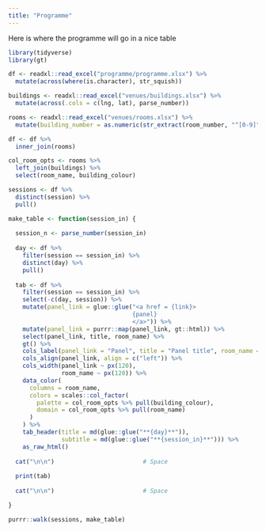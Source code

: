 ```yaml
---
title: "Programme"
---
```


Here is where the programme will go in a nice table

```r
library(tidyverse)
library(gt)

df <- readxl::read_excel("programme/programme.xlsx") %>% 
  mutate(across(where(is.character), str_squish))

buildings <- readxl::read_excel("venues/buildings.xlsx") %>% 
  mutate(across(.cols = c(lng, lat), parse_number))

rooms <- readxl::read_excel("venues/rooms.xlsx") %>% 
  mutate(building_number = as.numeric(str_extract(room_number, "^[0-9]")))

df <- df %>% 
  inner_join(rooms)

col_room_opts <- rooms %>% 
  left_join(buildings) %>% 
  select(room_name, building_colour)

sessions <- df %>% 
  distinct(session) %>% 
  pull()

make_table <- function(session_in) {
  
  session_n <- parse_number(session_in)
  
  day <- df %>%
    filter(session == session_in) %>%
    distinct(day) %>% 
    pull()
  
  tab <- df %>%
    filter(session == session_in) %>%
    select(-c(day, session)) %>%
    mutate(panel_link = glue::glue("<a href = {link}>
                                   {panel}
                                   </a>")) %>%
    mutate(panel_link = purrr::map(panel_link, gt::html)) %>%
    select(panel_link, title, room_name) %>%
    gt() %>%
    cols_label(panel_link = "Panel", title = "Panel title", room_name = "Venue") %>%
    cols_align(panel_link, align = c("left")) %>%
    cols_width(panel_link ~ px(120),
               room_name ~ px(120)) %>% 
    data_color(
      columns = room_name,
      colors = scales::col_factor(
        palette = col_room_opts %>% pull(building_colour),
        domain = col_room_opts %>% pull(room_name)
      )
    ) %>%
    tab_header(title = md(glue::glue("**{day}**")),
               subtitle = md(glue::glue("**{session_in}**"))) %>% 
    as_raw_html()
  
  cat("\n\n")                         # Space
  
  print(tab)
  
  cat("\n\n")                         # Space

}
```


```r
purrr::walk(sessions, make_table)
```


